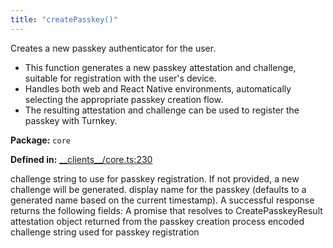 ```yaml
---
title: "createPasskey()"
---
```



<H3Bordered text="Overview" />

Creates a new passkey authenticator for the user.

<ul>
  <li>This function generates a new passkey attestation and challenge, suitable for registration with the user's device.</li>
  <li>Handles both web and React Native environments, automatically selecting the appropriate passkey creation flow.</li>
  <li>The resulting attestation and challenge can be used to register the passkey with Turnkey.</li>
</ul>

<p><strong>Package:</strong> <code>core</code></p>

<p><strong>Defined in:</strong> <a href="https://github.com/tkhq/sdk/blob/main/packages/core/src/__clients__/core.ts#L230">__clients__/core.ts:230</a></p>

<H3Bordered text="Parameters" />

<ParamField body="params" type='CreatePasskeyParams' required={true} >
  <Expandable title="params details">
    <NestedParam parentKey="params" childKey="challenge" type='string' required={false}>
challenge string to use for passkey registration. If not provided, a new challenge will be generated.
</NestedParam>
    <NestedParam parentKey="params" childKey="name" type='string' required={false}>
display name for the passkey (defaults to a generated name based on the current timestamp).
</NestedParam>
  </Expandable>
</ParamField>

<H3Bordered text="Response" />
A successful response returns the following fields:

<ResponseField name="returns" type="CreatePasskeyResult" required={true} >
  A promise that resolves to CreatePasskeyResult
  <Expandable title="return details">
    <NestedParam parentKey="returns" childKey="attestation" type='v1Attestation' required={true}>
attestation object returned from the passkey creation process
</NestedParam>
    <NestedParam parentKey="returns" childKey="encodedChallenge" type='string' required={true}>
encoded challenge string used for passkey registration
</NestedParam>
  </Expandable>
</ResponseField>
